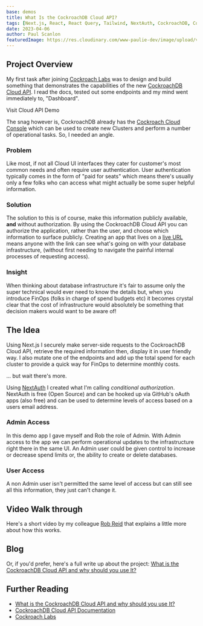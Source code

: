 ```yaml
---
base: demos
title: What Is the CockroachDB Cloud API?
tags: [Next.js, React, React Query, Tailwind, NextAuth, CockroachDB, CockroachDB Cloud API]
date: 2023-04-06
author: Paul Scanlon
featuredImage: https://res.cloudinary.com/www-paulie-dev/image/upload/v1680892146/paulie.dev/2023/04/cloud-api-demo-open-graph-image_qr0smk.jpg
---
```


## Project Overview

My first task after joining [Cockroach Labs](https://www.cockroachlabs.com/product/) was to design and build something
that demonstrates the capabilities of the new
[CockroachDB Cloud API](https://www.cockroachlabs.com/docs/api/cloud/v1.html#get-/api/v1/cluster-versions). I read the
docs, tested out some endpoints and my mind went immediately to, "Dashboard".

<CtaExternal href='https://www.cockroachlabs.com/demos/demo-cloud-api'>Visit Cloud API Demo</CtaExternal>

The snag however is, CockroachDB already has the [Cockroach Cloud Console](https://cockroachlabs.cloud/signup) which can
be used to create new Clusters and perform a number of operational tasks. So, I needed an angle.

### Problem

Like most, if not all Cloud UI interfaces they cater for customer's most common needs and often require user
authentication. User authentication typically comes in the form of "paid for seats" which means there's usually only a
few folks who can access what might actually be some super helpful information.

### Solution

The solution to this is of course, make this information publicly available, **and** without authorization. By using the
CockroachDB Cloud API you can authorize the application, rather than the user, and choose which information to surface
publicly. Creating an app that lives on a [live URL](https://www.cockroachlabs.com/demos/demo-cloud-api) means anyone
with the link can see what's going on with your database infrastructure, (without first needing to navigate the painful
internal processes of requesting access).

### Insight

When thinking about database infrastructure it's fair to assume only the super technical would ever need to know the
details but, when you introduce FinOps (folks in charge of spend budgets etc) it becomes crystal clear that the cost of
infrastructure would absolutely be something that decision makers would want to be aware of!

## The Idea

Using Next.js I securely make server-side requests to the CockroachDB Cloud API, retrieve the required information then,
display it in user friendly way. I also mutate one of the endpoints and add up the total spend for each cluster to
provide a quick way for FinOps to determine monthly costs.

<AstroImage
  width='768'
  height='480'
  alt='Dashboard'
  url='https://res.cloudinary.com/www-paulie-dev/image/upload/v1680939345/paulie.dev/2023/04/cloud-api-demo-demo-application-home-screen_50_voryx3.jpg'
/>

... but wait there's more.

Using [NextAuth](https://next-auth.js.org/) I created what I'm calling _conditional authorization_. NextAuth is free
(Open Source) and can be hooked up via GitHub's oAuth apps (also free) and can be used to determine levels of access
based on a users email address.

### Admin Access

In this demo app I gave myself and Rob the role of Admin. With Admin access to the app we can perform operational
updates to the infrastructure right there in the same UI. An Admin user could be given control to increase or decrease
spend limits or, the ability to create or delete databases.

<AstroImage
  width='768'
  height='480'
  alt='Admin Access'
  url='https://res.cloudinary.com/www-paulie-dev/image/upload/v1680939480/paulie.dev/2023/04/cloud-api-demo-demo-application-signed-in_50_idycwi.jpg'
/>

### User Access

A non Admin user isn't permitted the same level of access but can still see all this information, they just can't change
it.

<AstroImage
  width='768'
  height='480'
  alt='User Access'
  url='https://res.cloudinary.com/www-paulie-dev/image/upload/v1680939500/paulie.dev/2023/04/cloud-api-demo-demo-application-not-signed-in_50_of1u2k.jpg'
/>

## Video Walk through

Here's a short video by my colleague [Rob Reid](https://twitter.com/robreid_io) that explains a little more about how
this works.

<YouTube id='5EDqH-Gri0I' />

<Tweet id='https://twitter.com/cockroachdb/status/1643964578483646465' />

## Blog

Or, if you'd prefer, here's a full write up about the project:
[What is the CockroachDB Cloud API and why should you use It?](https://www.cockroachlabs.com/blog/what-is-the-cockroachdb-cloud-api/)

## Further Reading

- [What is the CockroachDB Cloud API and why should you use It?](https://www.cockroachlabs.com/blog/what-is-the-cockroachdb-cloud-api/)
- [CockroachDB Cloud API Documentation](https://www.cockroachlabs.com/docs/api/cloud/v1.html#get-/api/v1/cluster-versions)
- [Cockroach Labs](https://www.cockroachlabs.com/)
